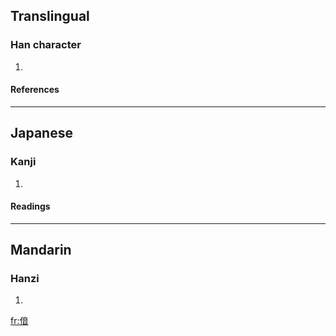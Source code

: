 ==Translingual==
===Han character===
{{Han char|rn=9|rad=人|as=09|sn=11|four=2026<sub>1</sub>|canj=人卜廿日 (OYTA)}}
# {{defn|Han}}
====References====
{{Han ref|kx=0111.090|dkj=00873|dj=0237.080|hdz=10194.090|uh=5063|ud=20579|bh=D460|bd=54368}}
----
==Japanese==
===Kanji===
{{ja-kanji|grade=|rs=人09}}
# {{defn|Japanese}}
====Readings====
{{ja-readings|on=[[えん]] (en), [[あん]] (an)|kun=[[きよい]] (kiyoi)}}
----
==Mandarin==
===Hanzi===
{{cmn-hanzi|pin=[[yān]] (yan1)|wg=yen<sup>1</sup>}}
# {{defn|Mandarin}}

[[fr:偣]]